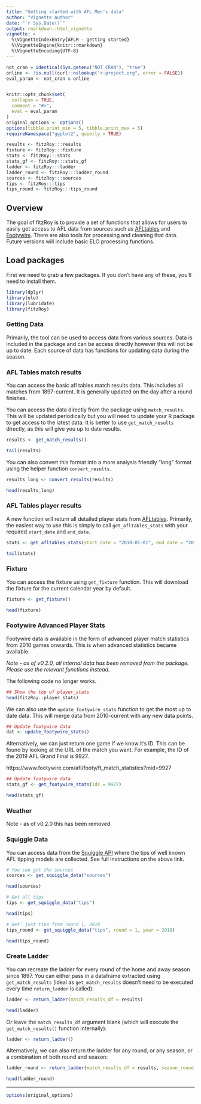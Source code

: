 ```yaml
---
title: "Getting started with AFL Men's data"
author: "Vignette Author"
date: "`r Sys.Date()`"
output: rmarkdown::html_vignette
vignette: >
  %\VignetteIndexEntry{AFLM - getting started}
  %\VignetteEngine{knitr::rmarkdown}
  %\VignetteEncoding{UTF-8}
---
```



```r
not_cran = identical(Sys.getenv("NOT_CRAN"), "true")
online <- !is.null(curl::nslookup("r-project.org", error = FALSE))
eval_param <- not_cran & online


knitr::opts_chunk$set(
  collapse = TRUE,
  comment = "#>",
  eval = eval_param
)
original_options <- options()
options(tibble.print_min = 5, tibble.print_max = 5)
requireNamespace("ggplot2", quietly = TRUE)

results <- fitzRoy:::results
fixture <- fitzRoy:::fixture
stats <- fitzRoy:::stats
stats_gf <- fitzRoy:::stats_gf
ladder <- fitzRoy:::ladder
ladder_round <- fitzRoy:::ladder_round
sources <- fitzRoy:::sources
tips <- fitzRoy:::tips
tips_round <- fitzRoy:::tips_round

```

## Overview
The goal of fitzRoy is to provide a set of functions that allows for users to easily get access to AFL data from sources such as [AFLtables](https://afltables.com) and [Footywire](https://www.footywire.com). There are also tools for processing and cleaning that data. Future versions will include basic ELO processing functions. 


## Load packages
First we need to grab a few packages. If you don't have any of these, you'll need to install them. 

```r
library(dplyr)
library(elo)
library(lubridate)
library(fitzRoy)

```

### Getting Data

Primarily, the tool can be used to access data from various sources. Data is included in the package and can be access directly however this will not be up to date. Each source of data has functions for updating data during the season. 

### AFL Tables match results
You can access the basic afl tables match results data. This includes all matches from 1897-current. It is generally updated on the day after a round finishes. 

You can access the data directly from the package using `match_results`. This will be updated periodically but you will need to update your R package to get access to the latest data. It is better to use `get_match_results` directly, as this will give you up to date results.

```r
results <- get_match_results()
```
```r
tail(results)
```

You can also convert this format into a more analysis friendly "long" format using the helper function `convert_results`. 

```r
results_long <- convert_results(results)

head(results_long)
```

### AFL Tables player results
A new function will return all detailed player stats from [AFLtables](https://afltables.com). Primarily, the easiest way to use this is simply to call `get_afltables_stats` with your required `start_date` and `end_date`.

```r
stats <- get_afltables_stats(start_date = "2018-01-01", end_date = "2018-06-01")
```

```r
tail(stats)
```


### Fixture
You can access the fixture using `get_fixture` function. This will download the fixture for the current calendar year by default. 

```r
fixture <- get_fixture()
```
```r
head(fixture)
```
### Footywire Advanced Player Stats
Footywire data is available in the form of advanced player match statistics from 2010 games onwards. This is when advanced statistics became available.

*Note - as of v0.2.0, all internal data has been removed from the package. Please use the relevant functions instead.*

The following code no longer works. 
```r
## Show the top of player_stats
head(fitzRoy::player_stats)
```

We can also use the `update_footywire_stats` function to get the most up to date data. This will merge data from 2010-current with any new data points. 

```r
## Update footywire data
dat <- update_footywire_stats()
```

Alternatively, we can just return one game if we know it's ID. This can be found by looking at the URL of the match you want. For example, the ID of the 2019 AFL Grand Final is 9927.

https://www.footywire.com/afl/footy/ft_match_statistics?mid=9927

```r
## Update footywire data
stats_gf <- get_footywire_stats(ids = 9927)
```

```r
head(stats_gf)
```

### Weather
Note - as of v0.2.0 this has been removed


### Squiggle Data
You can access data from the [Squiggle API](https://api.squiggle.com.au) where the tips of well known AFL tipping models are collected. See full instructions on the above link. 

```r
# You can get the sources
sources <- get_squiggle_data("sources")
```
```r
head(sources)
```

```r
# Get all tips
tips <- get_squiggle_data("tips")
```
```r
head(tips)  
```

```r
# Get` just tips from round 1, 2018
tips_round <- get_squiggle_data("tips", round = 1, year = 2018)
```
```r
head(tips_round)
```


### Create Ladder

You can recreate the ladder for every round of the home and away season since 1897. You can either pass in a dataframe extracted using `get_match_results` (ideal as `get_match_results` doesn't need to be executed every time `return_ladder` is called): 

```r
ladder <- return_ladder(match_results_df = results)
```
```r
head(ladder)
```

Or leave the `match_results_df` argument blank (which will execute the `get_match_results()` function internally):

```r
ladder <- return_ladder()
```

Alternatively, we can also return the ladder for any round, or any season, or a combination of both round and season:

```r
ladder_round <- return_ladder(match_results_df = results, season_round = 15, season = 2018)
```
```r
head(ladder_round)
```
---
```r
options(original_options)
```
